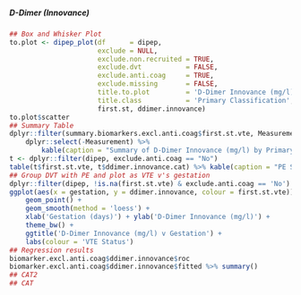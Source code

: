 ##### D-Dimer (Innovance)

```r
## Box and Whisker Plot
to.plot <- dipep_plot(df      = dipep,
                      exclude = NULL,
                      exclude.non.recruited = TRUE,
                      exclude.dvt           = FALSE,
                      exclude.anti.coag     = TRUE,
                      exclude.missing       = FALSE,
                      title.to.plot         = 'D-Dimer Innovance (mg/l)',
                      title.class           = 'Primary Classification',
                      first.st, ddimer.innovance)
to.plot$scatter
## Summary Table
dplyr::filter(summary.biomarkers.excl.anti.coag$first.st.vte, Measurement == 'D-Dimer (Innovance)') %>%
    dplyr::select(-Measurement) %>%
        kable(caption = "Summary of D-Dimer Innovance (mg/l) by Primary Classification")
t <- dplyr::filter(dipep, exclude.anti.coag == "No")
table(t$first.st.vte, t$ddimer.innovance.cat) %>% kable(caption = "PE Status v D-Dimer Innovance (mg/l) dichotomisation")
## Group DVT with PE and plot as VTE v's gestation
dplyr::filter(dipep, !is.na(first.st.vte) & exclude.anti.coag == 'No') %>%
ggplot(aes(x = gestation, y = ddimer.innovance, colour = first.st.vte)) +
    geom_point() +
    geom_smooth(method = 'loess') +
    xlab('Gestation (days)') + ylab('D-Dimer Innovance (mg/l)') +
    theme_bw() +
    ggtitle('D-Dimer Innovance (mg/l) v Gestation') +
    labs(colour = 'VTE Status')
## Regression results
biomarker.excl.anti.coag$ddimer.innovance$roc
biomarker.excl.anti.coag$ddimer.innovance$fitted %>% summary()
## CAT2
## CAT

```
